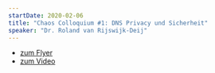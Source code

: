 ```yaml
---
startDate: 2020-02-06
title: "Chaos Colloquium #1: DNS Privacy und Sicherheit"
speaker: "Dr. Roland van Rijswijk-Deij"
---
```


<ul>
  <a href="downloads/chaos_colloquium_flyer_a4.pdf" target="_blank">
    <li>zum Flyer</li>
  </a>
  <a
    href="https://media.ccc.de/v/chaoscolloquium-1-dns-privacy-security"
    rel="noreferer"
    target="_blank"
  >
    <li>zum Video</li>
  </a>
</ul>
